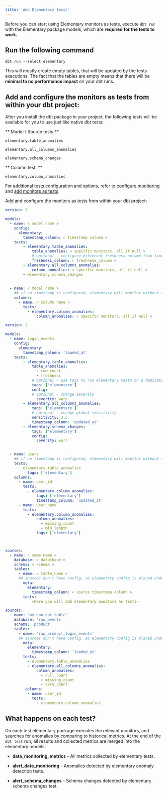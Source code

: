 ```yaml
---
title: 'Add Elementary tests'
---
```



Before you can start using Elementary monitors as tests, execute `dbt run` with the Elementary package models, which are **required for the tests to work.**

## Run the following command

```shell
dbt run --select elementary
```

This will mostly create empty tables, that will be updated by the tests executions.
The fact that the tables are empty means that there will be **minimal to no performance impact** on your dbt runs.

## Add and configure the monitors as tests from within your dbt project:

After you install the dbt package in your project, the following tests will be available for you to use just like native dbt tests:

** Model / Source tests:**

`elementary.table_anomalies`

`elementary.all_columns_anomalies`

`elementary.schema_changes`

** Column test: **

`elementary.column_anomalies`

For additional tests configuration and options, refer to [configure monitoring](/test-configuration) and [add monitors as tests](/add-data-monitoring-tests).

Add and configure the monitors as tests from within your dbt project:

<SnippetGroup>

```yml Models
version: 2

models:
  - name: < model name >
    config:
      elementary:
        timestamp_column: < timestamp column >
    tests:
        - elementary.table_anomalies:
            table_anomalies: < specific monitors, all if null >
            # optional - configure different freshness column than timestamp column
            freshness_column: < freshness_column >
        - elementary.all_columns_anomalies:
            column_anomalies: < specific monitors, all if null >
        - elementary.schema_changes
          
                
  - name: < model name >
    ## if no timestamp is configured, elementary will monitor without time filtering 
    columns:
      - name: < column name >
        tests:
          - elementary.column_anomalies:
              column_anomalies: < specific monitors, all if null >
```

```yml Models Tests Example
version: 2

models:
  - name: login_events
    config:
      elementary:
        timestamp_column: 'loaded_at'
    tests:
        - elementary.table_anomalies:
            table_anomalies:
              - row_count
              - freshness
            # optional - use tags to run elementary tests on a dedicated run
            tags: ['elementary']
            config:
            # optional - change severity
              severity: warn
        - elementary.all_columns_anomalies:
            tags: ['elementary']
            # optional - change global sensitivity
            sensitivity: 3.5
            timestamp_column: 'updated_at'
        - elementary.schema_changes:
            tags: ['elementary']
            config:
              severity: warn

                
  - name: users
    ## if no timestamp is configured, elementary will monitor without time filtering
    tests:
        elementary.table_anomalies
          tags: ['elementary'] 
    columns:
      - name: user_id
        tests:
          - elementary.column_anomalies:
              tags: ['elementary']
              timestamp_column: 'updated_at'
      - name: user_name
        tests:
          - elementary.column_anomalies:
              column_anomalies:
                - missing_count
                - min_length
              tags: ['elementary']
```

```yml Sources


sources:
  - name: < some name >
    database: < datatbase >
    schema: < schema >
    tables: 
      - name: < table_name >
      ## sources don't have config, so elementary config is placed under 'meta'
        meta:
          elementary:
            timestamp_column: < source timestamp column >
        tests:
            <here you will add elementary monitors as tests>  
```

```yml Sources Tests Example
sources:
  - name: 'my_non_dbt_table'
    database: 'raw_events'
    schema: 'product'
    tables: 
      - name: 'raw_product_login_events'
      ## sources don't have config, so elementary config is placed under 'meta'
        meta:
          elementary:
            timestamp_column: 'loaded_at'
        tests:
          - elementary.table_anomalies
          - elementary.all_columns_anomalies:
              column_anomalies:
                - null_count
                - missing_count
                - zero_count
         columns:
          - name: user_id
            tests:
              - elementary.column_anomalies
```

</SnippetGroup>

## What happens on each test?

On each test elementary package executes the relevant monitors, and searches for anomalies by comparing to historical metrics.
At the end of the `dbt test` run, all results and collected metrics are merged into the elementary models:

- **data_monitoring_metrics** - All metrics collected by elementary tests.

- **alert_data_monitoring** - Anomalies detected by elementary anomaly detection tests.

- **alert_schema_changes** - Schema changes detected by elementary schema changes test.
